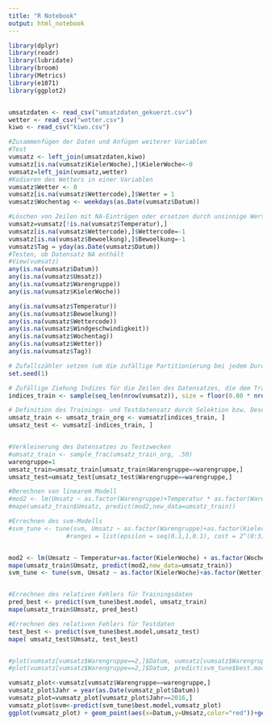 ```yaml
---
title: "R Notebook"
output: html_notebook
---
```




```r

library(dplyr)
library(readr)
library(lubridate)
library(broom)
library(Metrics)
library(e1071)
library(ggplot2)


umsatzdaten <- read_csv("umsatzdaten_gekuerzt.csv")
wetter <- read_csv("wetter.csv")
kiwo <- read_csv("kiwo.csv")

#Zusammenfügen der Daten und Anfügen weiterer Variablen
#Test
vumsatz <- left_join(umsatzdaten,kiwo)
vumsatz[is.na(vumsatz$KielerWoche),]$KielerWoche<-0
vumsatz=left_join(vumsatz,wetter)
#Kodieren des Wetters in einer Variablen
vumsatz$Wetter <- 0
vumsatz[is.na(vumsatz$Wettercode),]$Wetter = 1
vumsatz$Wochentag <- weekdays(as.Date(vumsatz$Datum))

#Löschen von Zeilen mit NA-Einträgen oder ersetzen durch unsinnige Werte
vumsatz=vumsatz[!is.na(vumsatz$Temperatur),]
vumsatz[is.na(vumsatz$Wettercode),]$Wettercode=-1
vumsatz[is.na(vumsatz$Bewoelkung),]$Bewoelkung=-1
vumsatz$Tag = yday(as.Date(vumsatz$Datum))
#Testen, ob Datensatz NA enthält
#View(vumsatz)
any(is.na(vumsatz$Datum))
any(is.na(vumsatz$Umsatz))
any(is.na(vumsatz$Warengruppe))
any(is.na(vumsatz$KielerWoche))

any(is.na(vumsatz$Temperatur))
any(is.na(vumsatz$Bewoelkung))
any(is.na(vumsatz$Wettercode))
any(is.na(vumsatz$Windgeschwindigkeit))
any(is.na(vumsatz$Wochentag))
any(is.na(vumsatz$Wetter))
any(is.na(vumsatz$Tag))
```
```r
# Zufallszähler setzen (um die zufällige Partitionierung bei jedem Durchlauf gleich zu halten)
set.seed(1)

# Zufällige Ziehung Indizes für die Zeilen des Datensatzes, die dem Traininsdatensatz zugeordnet werden
indices_train <- sample(seq_len(nrow(vumsatz)), size = floor(0.80 * nrow(vumsatz)))

# Definition des Trainings- und Testdatensatz durch Selektion bzw. Deselektion der entsprechenden Datenzeilen
umsatz_train <- umsatz_train_org <- vumsatz[indices_train, ]
umsatz_test <- vumsatz[-indices_train, ]


#Verkleinerung des Datensatzes zu Testzwecken
#umsatz_train <- sample_frac(umsatz_train_org, .50)
warengruppe=1
umsatz_train=umsatz_train[umsatz_train$Warengruppe==warengruppe,]
umsatz_test=umsatz_test[umsatz_test$Warengruppe==warengruppe,]
```


```r
#Berechnen von linearem Modell
#mod2 <- lm(Umsatz ~ as.factor(Warengruppe)+Temperatur * as.factor(Warengruppe)+ +Datum  * as.factor(Warengruppe)+ as.factor(Wochentag) * as.factor(Warengruppe), umsatz_train)
#mape(umsatz_train$Umsatz, predict(mod2,new_data=umsatz_train))

#Errechnen des svm-Modells
#svm_tune <- tune(svm, Umsatz ~ as.factor(Warengruppe)+as.factor(KielerWoche)+as.factor(Wetter)*as.factor(Warengruppe)+Temperatur*as.factor(Warengruppe)+Datum  * as.factor(Warengruppe)+ as.factor(Wochentag) * as.factor(Warengruppe), data=umsatz_train,
                #ranges = list(epsilon = seq(0.1,1,0.1), cost = 2^(0:3)))


mod2 <- lm(Umsatz ~ Temperatur+as.factor(KielerWoche) + as.factor(Wochentag)+as.factor(Wetter)+Tag+Bewoelkung, umsatz_train)
mape(umsatz_train$Umsatz, predict(mod2,new_data=umsatz_train))
svm_tune <- tune(svm, Umsatz ~ as.factor(KielerWoche)+as.factor(Wetter)+Temperatur+Tag  + as.factor(Wochentag) + Bewoelkung , data=umsatz_train,ranges = list(epsilon = seq(0.1,1,0.1), cost = 2^(0:3)))


#Errechnen des relativen Fehlers für Trainingsdaten
pred_best <- predict(svm_tune$best.model, umsatz_train)
mape(umsatz_train$Umsatz, pred_best)

#Errechnen des relativen Fehlers für Testdaten
test_best <- predict(svm_tune$best.model,umsatz_test)
mape( umsatz_test$Umsatz, test_best)


#plot(vumsatz[vumsatz$Warengruppe==2,]$Datum, vumsatz[vumsatz$Warengruppe==2,]$Umsatz,type="l")
#plot(vumsatz[vumsatz$Warengruppe==2,]$Datum, predict(svm_tune$best.model,vumsatz[vumsatz$Warengruppe==2,]),type="l",color="red",add=TRUE)

vumsatz_plot<-vumsatz[vumsatz$Warengruppe==warengruppe,]
vumsatz_plot$Jahr = year(as.Date(vumsatz_plot$Datum))
vumsatz_plot=vumsatz_plot[vumsatz_plot$Jahr==2016,]
vumsatz_plot$svm<-predict(svm_tune$best.model,vumsatz_plot)
ggplot(vumsatz_plot) + geom_point(aes(x=Datum,y=Umsatz,color="red"))+geom_line(aes(x=Datum,y=svm))
```

